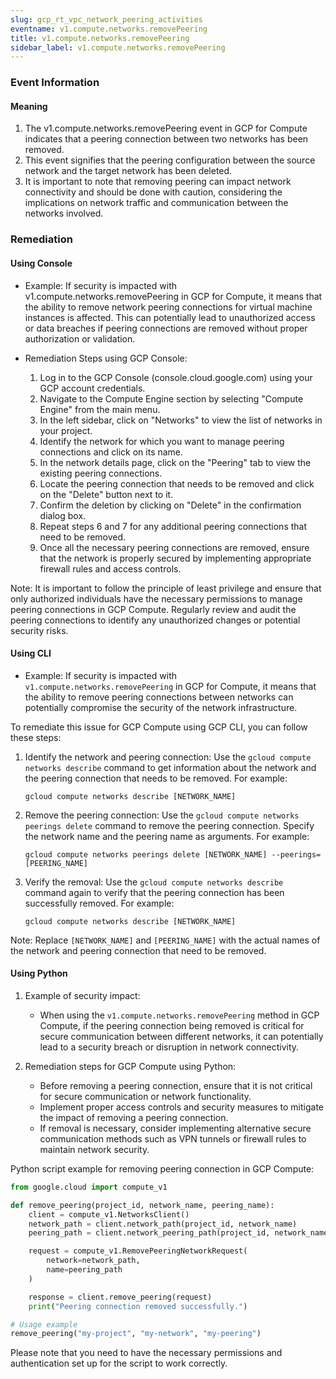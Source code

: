```yaml
--- 
slug: gcp_rt_vpc_network_peering_activities
eventname: v1.compute.networks.removePeering
title: v1.compute.networks.removePeering
sidebar_label: v1.compute.networks.removePeering
---
```

                       
### Event Information

#### Meaning

1. The v1.compute.networks.removePeering event in GCP for Compute indicates that a peering connection between two networks has been removed.
2. This event signifies that the peering configuration between the source network and the target network has been deleted.
3. It is important to note that removing peering can impact network connectivity and should be done with caution, considering the implications on network traffic and communication between the networks involved.

### Remediation

#### Using Console

- Example: If security is impacted with v1.compute.networks.removePeering in GCP for Compute, it means that the ability to remove network peering connections for virtual machine instances is affected. This can potentially lead to unauthorized access or data breaches if peering connections are removed without proper authorization or validation.

- Remediation Steps using GCP Console:
  1. Log in to the GCP Console (console.cloud.google.com) using your GCP account credentials.
  2. Navigate to the Compute Engine section by selecting "Compute Engine" from the main menu.
  3. In the left sidebar, click on "Networks" to view the list of networks in your project.
  4. Identify the network for which you want to manage peering connections and click on its name.
  5. In the network details page, click on the "Peering" tab to view the existing peering connections.
  6. Locate the peering connection that needs to be removed and click on the "Delete" button next to it.
  7. Confirm the deletion by clicking on "Delete" in the confirmation dialog box.
  8. Repeat steps 6 and 7 for any additional peering connections that need to be removed.
  9. Once all the necessary peering connections are removed, ensure that the network is properly secured by implementing appropriate firewall rules and access controls.

Note: It is important to follow the principle of least privilege and ensure that only authorized individuals have the necessary permissions to manage peering connections in GCP Compute. Regularly review and audit the peering connections to identify any unauthorized changes or potential security risks.

#### Using CLI

- Example: If security is impacted with `v1.compute.networks.removePeering` in GCP for Compute, it means that the ability to remove peering connections between networks can potentially compromise the security of the network infrastructure.

To remediate this issue for GCP Compute using GCP CLI, you can follow these steps:

1. Identify the network and peering connection: Use the `gcloud compute networks describe` command to get information about the network and the peering connection that needs to be removed. For example:
   ```
   gcloud compute networks describe [NETWORK_NAME]
   ```

2. Remove the peering connection: Use the `gcloud compute networks peerings delete` command to remove the peering connection. Specify the network name and the peering name as arguments. For example:
   ```
   gcloud compute networks peerings delete [NETWORK_NAME] --peerings=[PEERING_NAME]
   ```

3. Verify the removal: Use the `gcloud compute networks describe` command again to verify that the peering connection has been successfully removed. For example:
   ```
   gcloud compute networks describe [NETWORK_NAME]
   ```

Note: Replace `[NETWORK_NAME]` and `[PEERING_NAME]` with the actual names of the network and peering connection that need to be removed.

#### Using Python

1. Example of security impact: 
   - When using the `v1.compute.networks.removePeering` method in GCP Compute, if the peering connection being removed is critical for secure communication between different networks, it can potentially lead to a security breach or disruption in network connectivity.

2. Remediation steps for GCP Compute using Python:
   - Before removing a peering connection, ensure that it is not critical for secure communication or network functionality.
   - Implement proper access controls and security measures to mitigate the impact of removing a peering connection.
   - If removal is necessary, consider implementing alternative secure communication methods such as VPN tunnels or firewall rules to maintain network security.

Python script example for removing peering connection in GCP Compute:
```python
from google.cloud import compute_v1

def remove_peering(project_id, network_name, peering_name):
    client = compute_v1.NetworksClient()
    network_path = client.network_path(project_id, network_name)
    peering_path = client.network_peering_path(project_id, network_name, peering_name)

    request = compute_v1.RemovePeeringNetworkRequest(
        network=network_path,
        name=peering_path
    )

    response = client.remove_peering(request)
    print("Peering connection removed successfully.")

# Usage example
remove_peering("my-project", "my-network", "my-peering")
```
Please note that you need to have the necessary permissions and authentication set up for the script to work correctly.


 